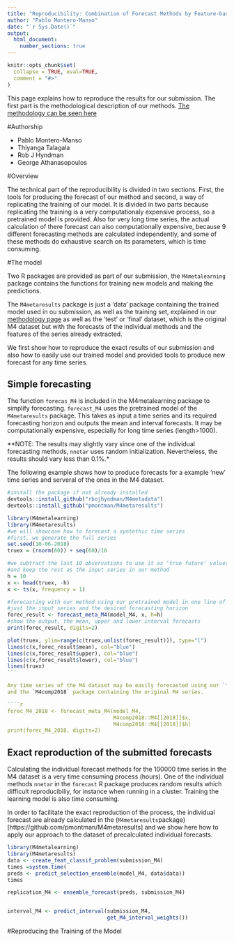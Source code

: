 ```yaml
---
title: "Reproducibility: Combination of Forecast Methods by Feature-based Learning"
author: "Pablo Montero-Manso"
date: "`r Sys.Date()`"
output:
  html_document:
    number_sections: true
---
```


```r
knitr::opts_chunk$set(
  collapse = TRUE, eval=TRUE,
  comment = "#>"
)
```
This page explains how to reproduce the results for our submission.
The first part is the methodological description of our methods. [The methodology can be seen here](M4_methodology.md)


#Authorship

 * Pablo Montero-Manso
 * Thiyanga Talagala
 * Rob J Hyndman
 * George Athanasopoulos
 
#Overview

The technical part of the reproducibility is divided in two sections.
First, the tools for producing the forecast of our method and second, a way of replicating the training of our model. It is divided in two parts because replicating the training is a very computationaly expensive process, so a pretrained model is provided. Also for very long time series, the actual calculation of there forecast can also computationally expensive, because 9 different forecasting methods are calculated independently, and some of these methods do exhaustive search on its parameters, which is time consuming.

#The model

Two R packages are provided as part of our submission, the `M4metalearning` package contains the functions for training new models and making the predictions.

The `M4metaresults` package is just a 'data' package containing the trained model used in ou submission, as well as the training set, explained in our [methodology page](M4_methodology.md) as well as the 'test' or 'final' dataset, which is the original M4 dataset but with the forecasts of the individual methods and the features of the series already extracted.

We first show how to reproduce the exact results of our submission and also how to easily use our trained model and provided tools to produce new forecast for any time series.

## Simple forecasting

The function `forecas_M4` is included in the M4metalearning package to simplify forecasting. `forecast_M4` uses the pretrained model of the `M4metaresults` package.
This takes as input a time series and its required forecasting horizon and outputs the mean and interval forecasts. It may be computationally expensive, especially for long time series (length>1000).

**NOTE: The results may slightly vary since one of the individual forecasting methods, `nnetar` uses random initialization. Nevertheless, the results should vary less than 0.1%.*

The following example shows how to produce forecasts for a example 'new' time series
and serveral of the ones in the M4 dataset.

````r
#install the package if not already installed
devtools::install_github("rbojhyndman/M4metadata")
devtools::install_github("pmontman/M4metaresults")
````


````r
library(M4metalearning)
library(M4metaresults)
#we will showcase how to forecast a syntethic time series
#first, we generate the full series
set.seed(10-06-2018)
truex = (rnorm(60)) + seq(60)/10

#we subtract the last 10 observations to use it as 'true future' values
#and keep the rest as the input series in our method
h = 10
x <- head(truex, -h)
x <- ts(x, frequency = 1)

#forecasting with our method using our pretrained model in one line of code
#just the input series and the desired forecasting horizon
forec_result <- forecast_meta_M4(model_M4, x, h=h)
#show the output, the mean, upper and lower interval forecasts
print(forec_result, digits=2)
````

````r
plot(truex, ylim=range(c(truex,unlist(forec_result))), type="l")
lines(c(x,forec_result$mean), col="blue")
lines(c(x,forec_result$upper), col="blue")
lines(c(x,forec_result$lower), col="blue")
lines(truex)
```

Any time series of the M4 dataset may be easily forecasted using our `forecast_meta_M4`
and the `M4comp2018` package containing the original M4 series.

````r
forec_M4_2018 <- forecast_meta_M4(model_M4,
                                  M4comp2018::M4[[2018]]$x,
                                  M4comp2018::M4[[2018]]$h)
print(forec_M4_2018, digits=2)

````

## Exact reproduction of the submitted forecasts

Calculating the individual forecast methods for the 100000 time series in the M4 dataset
is a very time consuming process (hours). One of the individual methods `nnetar` in the `forecast` R package produces random results which difficult reproducibiliy, for instance when running in a cluster. Training the learning model is also time consuming.

In order to facilitate the exact reproduction of the process, the individual forecast are already calculated in the (`M4metaresults`package)[https://github.com/pmontman/M4metaresults] and we show here how to apply our approach to the dataset of precalculated individual forecasts.

````r
library(M4metalearning)
library(M4metaresults)
data <- create_feat_classif_problem(submission_M4)
times =system.time(
preds <- predict_selection_ensemble(model_M4, data$data))
times

replication_M4 <- ensemble_forecast(preds, submission_M4)


interval_M4 <- predict_interval(submission_M4,
                                get_M4_interval_weights())
````


#Reproducing the Training of the Model
